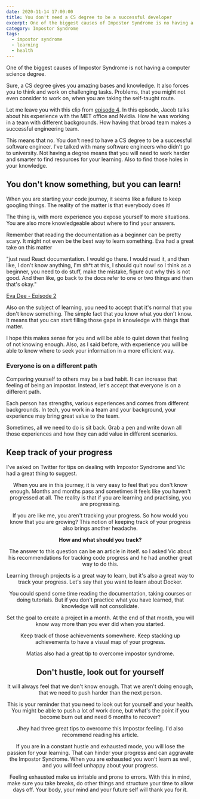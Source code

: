 ```yaml
---
date: 2020-11-14 17:00:00
title: You don't need a CS degree to be a successful developer
excerpt: One of the biggest causes of Impostor Syndrome is no having a computer science degree, here's why you don't need one to be a successful developer.
category: Impostor Syndrome
tags:
  - impostor syndrome
  - learning
  - health
---
```



One of the biggest causes of Impostor Syndrome is not having a computer science degree.

Sure, a CS degree gives you amazing bases and knowledge. It also forces you to think and work on challenging tasks. Problems, that you might not even consider to work on, when you are taking the self-taught route.

Let me leave you with this clip from [episode 4](https://landingintech.com/episodes/ep4-jacob-tomlinson-open-source-software-engineer/). In this episode, Jacob talks about his experience with the MET office and Nvidia. How he was working in a team with different backgrounds. How having that broad team makes a successful engineering team.

<YouTube youTubeId="26dgT7kNc7w" />

This means that no. You don't need to have a CS degree to be a successful software engineer. I've talked with many software engineers who didn't go to university. Not having a degree means that you will need to work harder and smarter to find resources for your learning. Also to find those holes in your knowledge.

## You don't know something, but you can learn!

When you are starting your code journey, it seems like a failure to keep googling things. The reality of the matter is that everybody does it! 

The thing is, with more experience you expose yourself to more situations. You are also more knowledgeable about where to find your answers. 

Remember that reading the documentation as a beginner can be pretty scary. It might not even be the best way to learn something. Eva had a great take on this matter

<Quote>
<p> "just read React documentation. I would go there. I would read it, and then like, I don't know anything, I'm sh*t at this, I should quit now! so I think as a beginner, you need to do stuff, make the mistake, figure out why this is not good. And then like, go back to the docs refer to one or two things and then that's okay."</p>
<a href="https://landingintech.com/episodes/ep2-eva-dee/">Eva Dee - Episode 2</a>
</Quote>

Also on the subject of learning, you need to accept that it's normal that you don't know something. The simple fact that you know what you don't know. It means that you can start filling those gaps in knowledge with things that matter.


<YouTube youTubeId="e4V9SCITNqs" />


I hope this makes sense for you and will be able to quiet down that feeling of not knowing enough. Also, as I said before, with experience you will be able to know where to seek your information in a more efficient way.

### Everyone is on a different path

Comparing yourself to others may be a bad habit. It can increase that feeling of being an impostor. Instead, let's accept that everyone is on a different path.

Each person has strengths, various experiences and comes from different backgrounds. In tech, you work in a team and your background, your experience may bring great value to the team.

Sometimes, all we need to do is sit back. Grab a pen and write down all those experiences and how they can add value in different scenarios. 

## Keep track of your progress

I've asked on Twitter for tips on dealing with Impostor Syndrome and Vic had a great thing to suggest.

<Tweet tweetLink="_OVO96/status/1326176789266305025" align="center" />

When you are in this journey, it is very easy to feel that you don't know enough. Months and months pass and sometimes it feels like you haven't progressed at all. The reality is that if you are learning and practising, you are progressing.

If you are like me, you aren't tracking your progress. So how would you know that you are growing? This notion of keeping track of your progress also brings another headache.

**How and what should you track?**

The answer to this question can be an article in itself. so I asked Vic about his recommendations for tracking code progress and he had another great way to do this.

<Tweet tweetLink="_OVO96/status/1326184311863840768" align="center" />

Learning through projects is a great way to learn, but it's also a great way to track your progress. Let's say that you want to learn about Docker. 

You could spend some time reading the documentation, taking courses or doing tutorials. But if you don't practice what you have learned, that knowledge will not consolidate.

Set the goal to create a project in a month. At the end of that month, you will know way more than you ever did when you started. 

Keep track of those achievements somewhere. Keep stacking up achievements to have a visual map of your progress.

Matias also had a great tip to overcome impostor syndrome.

<Tweet tweetLink="matiasfha/status/1326187325009915904" align="center" />

## Don't hustle, look out for yourself

It will always feel that we don't know enough. That we aren't doing enough, that we need to push harder than the next person.

This is your reminder that you need to look out for yourself and your health. You might be able to push a lot of work done, but what's the point if you become burn out and need 6 months to recover?

Jhey had three great tips to overcome this Impostor feeling. I'd also recommend reading his article.

<Tweet tweetLink="jh3yy/status/1326153861342617601" align="center" />

If you are in a constant hustle and exhausted mode, you will lose the passion for your learning. That can hinder your progress and can aggravate the Impostor Syndrome. When you are exhausted you won't learn as well, and you will feel unhappy about your progress.

Feeling exhausted make us irritable and prone to errors. With this in mind, make sure you take breaks, do other things and structure your time to allow days off. Your body, your mind and your future self will thank you for it.